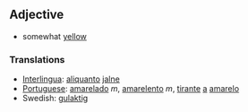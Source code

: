 == Adjective ==
* somewhat [[yellow]]
=== Translations ===
*[[Interlingua]]: [[aliquanto]] [[jalne]]
*[[Portuguese]]: [[amarelado]] ''m'', [[amarelento]] ''m'', [[tirante]] [[a]] [[amarelo]]
*Swedish: [[gulaktig]]